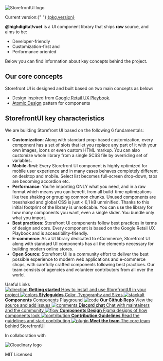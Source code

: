 
<Meta title="Welcome" />

<style>{`
  .container {
    margin: auto;
    text-align: center;
    display: flex;
    flex-direction: column;
    justify-content: center;
    align-items: center;
  }

  .hero {
    margin-bottom: 2rem;
  }

  .version {
    color: #5ECE7B !important;
  }

  .heading {
    font-size: 18px;
    --mediumdark: '#999999';
    color: #999;
    text-transform: uppercase;
    font-weight: 900;
    letter-spacing: 5px;
  }

  .subheading {
    --mediumdark: '#999999';
    font-weight: 900;
    font-size: 13px;
    color: #999;
    letter-spacing: 6px;
    line-height: 24px;
    text-transform: uppercase;
    margin-bottom: 12px;
    margin-top: 40px;
  }

  .link-list {
    display: grid;
    grid-template-columns: 1fr;
    grid-template-rows: 1fr 1fr;
    row-gap: 10px;
  }

  @media (min-width: 620px) {
    .link-list {
      row-gap: 20px;
      column-gap: 20px;
      grid-template-columns: 1fr 1fr;
    }
  }

  @media all and (-ms-high-contrast:none) {
  .link-list {
      display: -ms-grid;
      -ms-grid-columns: 1fr 1fr;
      -ms-grid-rows: 1fr 1fr;
    }
  }

  .link-item {
    display: block;
    padding: 20px 30px 20px 15px;
    border: 1px solid #00000010;
    border-radius: 5px;
    transition: background 150ms ease-out, border 150ms ease-out, transform 150ms ease-out;
    color: #333333;
    display: flex;
    align-items: flex-start;
  }

  .link-item:hover {
    border-color: #1EA7FD50;
    transform: translate3d(0, -3px, 0);
    box-shadow: rgba(0, 0, 0, 0.08) 0 3px 10px 0;
  }

  .link-item:active {
    border-color: #1EA7FD;
    transform: translate3d(0, 0, 0);
  }

  .link-item strong {
    font-weight: 700;
    display: block;
    margin-bottom: 2px;
  }
  
  .link-item img {
    height: 40px;
    width: 40px;
    margin-right: 15px;
    flex: none;
  }

  .link-item span {
    font-size: 14px;
    line-height: 20px;
  }

  .supporters {
    display: flex;
    align-items: center;
    margin-top: 2rem;
    font-size: 16px;
    justify-content: center;
  }

  .flex {
    display: flex;
    justify-content: center;
  }

  .image {
    margin: 0 0.5rem;
  }
`}</style>

<div class="container">
  <img src={Logo} class="hero" alt="StorefrontUI logo" />
  <p class="heading">
    Current version:{" "}
    <a
      class="version"
      href={`?path=/story/releases-v${pkg.version.replaceAll(
        ".",
        "-"
      )}-change-log--page`}
    >
      {pkg.version}
    </a>
  </p>
</div>

**@highdigital/vuet** is a UI component library that ships **raw** source, and aims to be:

- Developer-friendly
- Customization-first and
- Performance oriented

Below you can find information about key concepts behind the project.

## Our core concepts

Storefront UI is designed and built based on two main concepts as below:

- Design inspired from [Google Retail UX Playbook](https://services.google.com/fh/files/events/pdf_retail_ux_playbook.pdf).
- [Atomic Design](http://bradfrost.com/blog/post/atomic-web-design/) pattern for components

## StorefrontUI key characteristics

We are building Storefront UI based on the following 6 fundamentals:

- **Customization**: Along with standard prop-based customization, every component has a set of slots that let you replace any part of it with your own images, icons or even custom HTML markup. You can also customize whole library from a single SCSS file by overriding set of variables.
- **Mobile-first**: Every Storefront UI component is highly optimized for mobile user experience and in many cases behaves completely different on desktop and mobile. Select list becomes full-screen drop-down, tabs are becoming accordion etc.
- **Performance**: You’re importing ONLY what you need, and in a raw format which means you can benefit from all build-time optimizations like tree shaking or grouping common chunks. Unused components are treeshaked and global CSS is just < 0,1 kB unminified. Thanks to this initial footprint of the library is unnoticable. You can use the library for how many components you want, even a single slider. You bundle only what you import.
- **Best practices**: Storefront UI components follow best practices in terms of design and core. Every component is based on the Google Retail UX Playbook and is accessibility-friendly.
- **E-commerce**: As a UI library dedicated to eCommerce, Storefront UI along with standard UI components has all the elements necessary for building modern online stores.
- **Open Source**: Storefront UI is a community effort to deliver the best possible experience to modern web applications and e-commerce shops, with carefully crafted components following best practices. Our team consists of agencies and volunteer contributors from all over the world.

<div className="subheading">Useful Links</div>

<div className="link-list">
  <a
    className="link-item"
    href="?path=/story/setup-installation--page"
    target="_self"
  >
    <img src={Direction} alt="direction" />
    <span>
      <strong>Getting started</strong>
      How to install and use StorefrontUI in your project
    </span>
  </a>
  <a
    className="link-item"
    href="?path=/story/styleguides-colors--page"
    target="_self"
  >
    <img src={Colors} alt="colors" />
    <span>
      <strong>Styleguides</strong>
      Color, Typography and Sizes
    </span>
  </a>
  <a
    className="link-item"
    href="?path=/story/components-atoms-arrow--common"
    target="_self"
  >
    <img src={StackAlt} alt="stackalt" />
    <span>
      <strong>Components</strong>
      Components Playground
    </span>
  </a>
  <a
    className="link-item"
    href="https://github.com/vuestorefront/storefront-ui/"
    target="_blank"
  >
    <img src={Code} alt="code" />
    <span>
      <strong>Our Github Repo</strong>
      View the source and add issues
    </span>
  </a>
  <a className="link-item" href="https://discord.gg/GS8hqFS" target="_blank">
    <img src={Comments} alt="comments" />
    <span>
      <strong>Discord chat</strong>
      Chat with maintainers and the community
    </span>
  </a>
  <a
    className="link-item"
    href="https://www.figma.com/file/N0Ct95cSAoODNv7zYS01ng/Storefront-UI-%7C-Design-System?node-id=127%3A1054"
    target="_blank"
  >
    <img src={Flow} alt="flow" />
    <span>
      <strong>Components Design</strong>
      Figma designs of how components look
    </span>
  </a>
  <a
    className="link-item"
    href="https://docs.storefrontui.io/?path=/story/introduction-contributing-guide-become-a-contributor--page"
    target="_blank"
  >
    <img src={Repo} alt="contribution" />
    <span>
      <strong>Contribution Guidelines</strong>
      Read the guidelines and start contributing
    </span>
  </a>
  <a
    className="link-item"
    href="https://docs.storefrontui.io/?path=/story/introduction-team--page"
    target="_blank"
  >
    <img src={Plugin} alt="plugin" />
    <span>
      <strong>Meet the team</strong>
      The core team behind StorefrontUI
    </span>
  </a>
</div>

<div class="supporters">
  <p class="line">In collaboration with </p>
  <img
    class="image"
    src="https://res.cloudinary.com/cloudinary-marketing/image/upload/w_150,c_scale/v1595456749/creative_source/Logo/PNG/cloudinary_logo_blue_0720_2x.png"
    alt="Cloudinary logo"
  />
</div>

<div class="flex">

MIT Licensed

</div>
